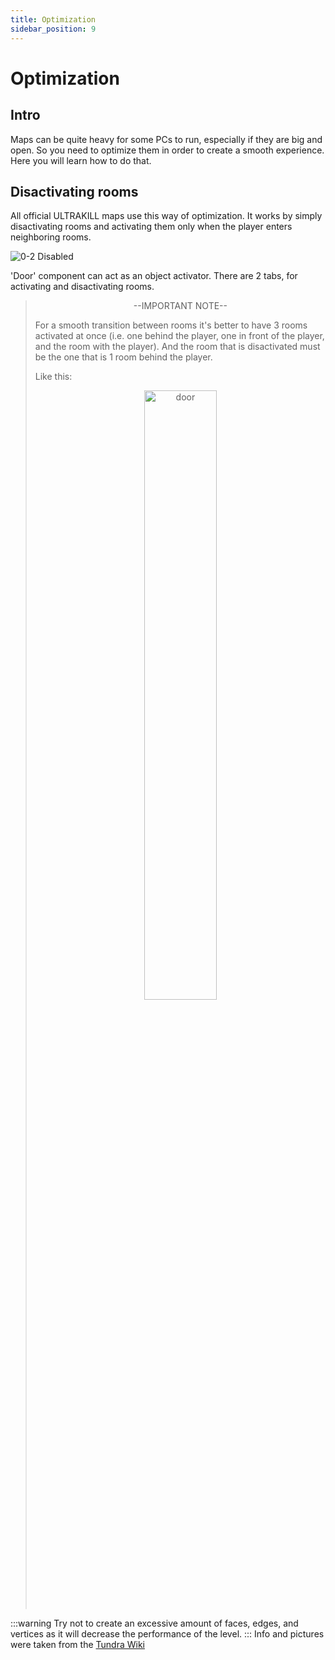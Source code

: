 ```yaml
---
title: Optimization
sidebar_position: 9
---
```

# Optimization

## Intro

Maps can be quite heavy for some PCs to run, especially if they are big and open. So you need to optimize them in order to create a smooth experience. Here you will learn how to do that.

## Disactivating rooms

All official ULTRAKILL maps use this way of optimization. It works by simply disactivating rooms and activating them only when the player enters neighboring rooms.

![0-2 Disabled](0-2_disabled.png)

'Door' component can act as an object activator. There are 2 tabs, for activating and disactivating rooms.

><p align="center">--IMPORTANT NOTE--</p>
>
>	For a smooth transition between rooms it's better to have 3 rooms activated at once (i.e. one behind the player, one in front of the player, and the room with the player). And the room that is disactivated must be the one that is 1 room behind the player. 
>
>Like this:
><p align="center"><img src="https://github.com/layzyidiot/e-sw/blob/main/images/door-with-rooms.png?raw=true" alt="door" width="50%" height="50%" ></img></p>

:::warning
Try not to create an excessive amount of faces, edges, and vertices as it will decrease the performance of the level.
:::
Info and pictures were taken from the [Tundra Wiki](https://docs.tundra.pitr.dev/guides/optimization)


